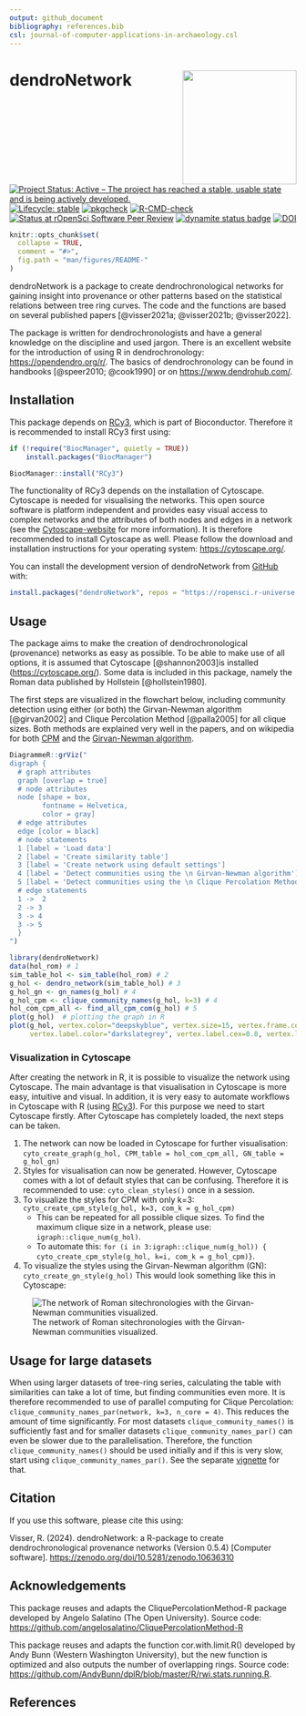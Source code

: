 ```yaml
---
output: github_document
bibliography: references.bib
csl: journal-of-computer-applications-in-archaeology.csl
---
```


# dendroNetwork <img src="man/figures/dendroNetwork_hexsticker.png" align="right" height="200" style="float:right; height:200px;"/>

<!-- badges: start -->

[![Project Status: Active -- The project has reached a stable, usable state and is being actively developed.](https://www.repostatus.org/badges/latest/active.svg)](https://www.repostatus.org/#active) [![Lifecycle: stable](https://img.shields.io/badge/lifecycle-stable-brightgreen.svg)](https://lifecycle.r-lib.org/articles/stages.html#stable) [![pkgcheck](https://github.com/ropensci/dendroNetwork/actions/workflows/pkgcheck.yaml/badge.svg)](https://github.com/ropensci/dendroNetwork/actions/workflows/pkgcheck.yaml) [![R-CMD-check](https://github.com/ropensci/dendroNetwork/actions/workflows/R-CMD-check.yaml/badge.svg)](https://github.com/ropensci/dendroNetwork/actions/workflows/R-CMD-check.yaml) [![Status at rOpenSci Software Peer Review](https://badges.ropensci.org/627_status.svg)](https://github.com/ropensci/software-review/issues/627) [![dynamite status badge](https://ropensci.r-universe.dev/badges/dendroNetwork)](https://ropensci.r-universe.dev) [![DOI](https://zenodo.org/badge/582742098.svg)](https://zenodo.org/doi/10.5281/zenodo.10636310)

<!-- badges: end -->

```r
knitr::opts_chunk$set(
  collapse = TRUE,
  comment = "#>",
  fig.path = "man/figures/README-"
)
```

dendroNetwork is a package to create dendrochronological networks for gaining insight into provenance or other patterns based on the statistical relations between tree ring curves. The code and the functions are based on several published papers [@visser2021a; @visser2021b; @visser2022].

The package is written for dendrochronologists and have a general knowledge on the discipline and used jargon. There is an excellent website for the introduction of using R in dendrochronology: <https://opendendro.org/r/>. The basics of dendrochronology can be found in handbooks [@speer2010; @cook1990] or on <https://www.dendrohub.com/>.

## Installation

This package depends on [RCy3](https://www.bioconductor.org/packages/release/bioc/html/RCy3.html), which is part of Bioconductor. Therefore it is recommended to install RCy3 first using:

``` r
if (!require("BiocManager", quietly = TRUE))
    install.packages("BiocManager")

BiocManager::install("RCy3")
```

The functionality of RCy3 depends on the installation of Cytoscape. Cytoscape is needed for visualising the networks. This open source software is platform independent and provides easy visual access to complex networks and the attributes of both nodes and edges in a network (see the [Cytoscape-website](https://cytoscape.org/what_is_cytoscape.html) for more information). It is therefore recommended to install Cytoscape as well. Please follow the download and installation instructions for your operating system: <https://cytoscape.org/>.

You can install the development version of dendroNetwork from [GitHub](https://github.com/ropensci/dendroNetwork) with:

``` r
install.packages("dendroNetwork", repos = "https://ropensci.r-universe.dev")
```

## Usage {#usage}

The package aims to make the creation of dendrochronological (provenance) networks as easy as possible. To be able to make use of all options, it is assumed that Cytoscape [@shannon2003]is installed (<https://cytoscape.org/>). Some data is included in this package, namely the Roman data published by Hollstein [@hollstein1980].

The first steps are visualized in the flowchart below, including community detection using either (or both) the Girvan-Newman algorithm [@girvan2002] and Clique Percolation Method [@palla2005] for all clique sizes. Both methods are explained very well in the papers, and on wikipedia for both [CPM](https://en.wikipedia.org/wiki/Clique_percolation_method) and the [Girvan-Newman algorithm](https://en.wikipedia.org/wiki/Girvan%E2%80%93Newman_algorithm).

```r
DiagrammeR::grViz("
digraph {
  # graph attributes
  graph [overlap = true]
  # node attributes
  node [shape = box,
        fontname = Helvetica,
        color = gray]
  # edge attributes
  edge [color = black]
  # node statements
  1 [label = 'Load data']
  2 [label = 'Create similarity table']
  3 [label = 'Create network using default settings']
  4 [label = 'Detect communities using the \n Girvan-Newman algorithm']
  5 [label = 'Detect communities using the \n Clique Percolation Method']
  # edge statements
  1 ->  2
  2 -> 3
  3 -> 4
  3 -> 5
  }
")
```

```r
library(dendroNetwork)
data(hol_rom) # 1
sim_table_hol <- sim_table(hol_rom) # 2
g_hol <- dendro_network(sim_table_hol) # 3
g_hol_gn <- gn_names(g_hol) # 4
g_hol_cpm <- clique_community_names(g_hol, k=3) # 4
hol_com_cpm_all <- find_all_cpm_com(g_hol) # 5
plot(g_hol)  # plotting the graph in R
plot(g_hol, vertex.color="deepskyblue", vertex.size=15, vertex.frame.color="gray",
     vertex.label.color="darkslategrey", vertex.label.cex=0.8, vertex.label.dist=2) # better readable version
```

### Visualization in Cytoscape {#visualization_cytoscape}

After creating the network in R, it is possible to visualize the network using Cytoscape. The main advantage is that visualisation in Cytoscape is more easy, intuitive and visual. In addition, it is very easy to automate workflows in Cytoscape with R (using [RCy3](https://bioconductor.org/packages/release/bioc/html/RCy3.html)). For this purpose we need to start Cytoscape firstly. After Cytoscape has completely loaded, the next steps can be taken.

1.  The network can now be loaded in Cytoscape for further visualisation: `cyto_create_graph(g_hol, CPM_table = hol_com_cpm_all, GN_table = g_hol_gn)`
2.  Styles for visualisation can now be generated. However, Cytoscape comes with a lot of default styles that can be confusing. Therefore it is recommended to use: `cyto_clean_styles()` once in a session.
3.  To visualize the styles for CPM with only k=3: `cyto_create_cpm_style(g_hol, k=3, com_k = g_hol_cpm)`
    -   This can be repeated for all possible clique sizes. To find the maximum clique size in a network, please use: `igraph::clique_num(g_hol)`.
    -   To automate this: `for (i in 3:igraph::clique_num(g_hol)) { cyto_create_cpm_style(g_hol, k=i, com_k = g_hol_cpm)}`.
4.  To visualize the styles using the Girvan-Newman algorithm (GN): `cyto_create_gn_style(g_hol)` This would look something like this in Cytoscape:

![The network of Roman sitechronologies with the Girvan-Newman communities visualized.](man/figures/g_hol_GN.png)

## Usage for large datasets

When using larger datasets of tree-ring series, calculating the table with similarities can take a lot of time, but finding communities even more. It is therefore recommended to use of parallel computing for Clique Percolation: `clique_community_names_par(network, k=3, n_core = 4)`. This reduces the amount of time significantly. For most datasets `clique_community_names()` is sufficiently fast and for smaller datasets `clique_community_names_par()` can even be slower due to the parallelisation. Therefore, the function `clique_community_names()` should be used initially and if this is very slow, start using `clique_community_names_par()`. See the separate [vignette](docs.ropensci.org/dendroNetwork/articles/large_datasets_communities.html) for that.

## Citation

If you use this software, please cite this using:

Visser, R. (2024). dendroNetwork: a R-package to create dendrochronological provenance networks (Version 0.5.4) [Computer software]. <https://zenodo.org/doi/10.5281/zenodo.10636310>

## Acknowledgements

This package reuses and adapts the CliquePercolationMethod-R package developed by Angelo Salatino (The Open University). Source code: <https://github.com/angelosalatino/CliquePercolationMethod-R>

This package reuses and adapts the function cor.with.limit.R() developed by Andy Bunn (Western Washington University), but the new function is optimized and also outputs the number of overlapping rings. Source code: <https://github.com/AndyBunn/dplR/blob/master/R/rwi.stats.running.R>.

## References

